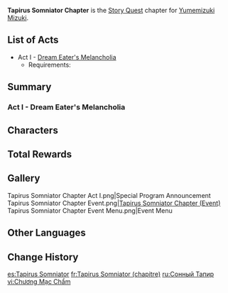 {{Chapter Infobox
|image           = Tapirus Somniator Chapter.png
|character       = Yumemizuki Mizuki
|type            = Story
|short           = Tapirus Somniator
}}
'''Tapirus Somniator Chapter''' is the [[Story Quest]] chapter for [[Yumemizuki Mizuki]].

==List of Acts==
* Act I - [[Dream Eater's Melancholia]]
** Requirements: {{Quest|40;Omnipresence Over Mortals;Transient Dreams|display=bullet|requirements=1}}

==Summary==
===Act I - Dream Eater's Melancholia===
{{Main|Dream Eater's Melancholia}}
{{Description|According to Inazuman folklore, as the day wanes and eyelids grow heavy, a chubby little creature may visit those blessed by fortune. Should this happen, you'd best set aside whatever it is you're doing and go to sleep immediately, for this cute critter is a baku — a [[youkai]] who feeds on nightmares.<br>The current inhabitants of [[Inazuma]], however, need not be particularly well-blessed to rid themselves of unpleasant dreams. All they need do is book an appointment at the [[Aisa Bathhouse]] in [[Inazuma City]]. Rumor has it that each of the bathhouse's therapists is a baku in the guise of a young woman, and that they have helped many a nightmare-plagued patient find release from their troubles.<br>Nevertheless, the once-flourishing Aisa Bathhouse appears to be facing a financial crisis. To understand why, you must first rest your weary head and seek an encounter in the realm of dreams...}}
{{Transclude|Dream Eater's Melancholia|Summary}}

==Characters==
{{Character Appearances|type=Chapter}}

==Total Rewards==
{{Quest Rewards List}}

==Gallery==
<gallery>
Tapirus Somniator Chapter Act I.png|Special Program Announcement
Tapirus Somniator Chapter Event.png|[[Tapirus Somniator Chapter (Event)]]
Tapirus Somniator Chapter Event Menu.png|Event Menu
</gallery>

==Other Languages==
{{Other Languages
|en       = Tapirus Somniator Chapter
|zhs      = 貘枕之章
|zhs_rm   = 
|zht      = 貘枕之章
|zht_rm   = 
|ja       = 獏枕の章
|ja_rm    = Bakumakura no Shou{{Assumed}}
|ko       = 바쿠<->의 장
|es       = Tapirus Somniator
|fr       = Tapirus Somniator
|ru       = Сонный Тапир
|th       = บทแห่งบากุช่างฝัน
|th_rm    = 
|vi       = Chương Mạc Chẩm
|de       = Tapirus Somniator
|id       = Chapter Tapirus Somniator
|pt       = Capítulo de Tapirus Somniator
|tr       = Düşgezen Tapir Bölümü
|it       = Capitolo del Tapirus Somniator
}}

==Change History==
{{Change History|5.4}}

[[es:Tapirus Somniator]]
[[fr:Tapirus Somniator (chapitre)]]
[[ru:Сонный Тапир]]
[[vi:Chương Mạc Chẩm]]